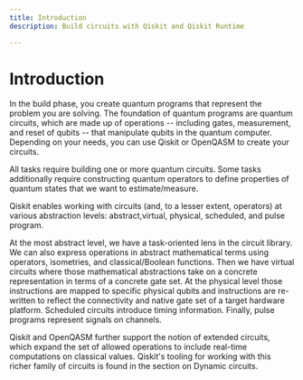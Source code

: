 ```yaml
---
title: Introduction
description: Build circuits with Qiskit and Qiskit Runtime

---
```


# Introduction

In the build phase, you create quantum programs that represent the problem you are solving. The foundation of quantum programs are quantum circuits, which are made up of operations -- including gates, measurement, and reset of qubits -- that manipulate qubits in the quantum computer.  Depending on your needs, you can use Qiskit or OpenQASM to create your circuits. 

All tasks require building one or more quantum circuits. Some tasks additionally require constructing quantum operators to define properties of quantum states that we want to estimate/measure.

Qiskit enables working with circuits (and, to a lesser extent, operators) at various abstraction levels: abstract,virtual, physical, scheduled, and pulse program.

At the most abstract level, we have a task-oriented lens in the circuit library. We can also express operations in abstract mathematical terms using operators, isometries, and classical/Boolean functions. Then we have virtual circuits where those mathematical abstractions take on a concrete representation in terms of a concrete gate set. At the physical level those instructions are mapped to specific physical qubits and instructions are re-written to reflect the connectivity and native gate set of a target hardware platform. Scheduled circuits introduce timing information. Finally, pulse programs represent signals on channels.

Qiskit and OpenQASM further support the notion of extended circuits, which expand the set of allowed operations to include real-time computations on classical values. Qiskit's tooling for working with this richer family of circuits is found in the section on Dynamic circuits.